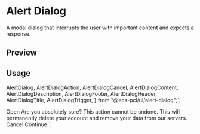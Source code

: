 

<Meta of={AlertDialogStories} />

<RadixPrimitiveDocsButton name='alert-dialog' />

# Alert Dialog

A modal dialog that interrupts the user with important content and expects a response.

## Preview

<Canvas of={AlertDialogStories.Default} />

## Usage

  AlertDialog,
  AlertDialogAction,
  AlertDialogCancel,
  AlertDialogContent,
  AlertDialogDescription,
  AlertDialogFooter,
  AlertDialogHeader,
  AlertDialogTitle,
  AlertDialogTrigger,
} from "@ecs-pcl/ui/alert-dialog";`;

  <AlertDialogTrigger>Open</AlertDialogTrigger>
  <AlertDialogContent>
    <AlertDialogHeader>
      <AlertDialogTitle>Are you absolutely sure?</AlertDialogTitle>
      <AlertDialogDescription>
        This action cannot be undone. This will permanently delete your account
        and remove your data from our servers.
      </AlertDialogDescription>
    </AlertDialogHeader>
    <AlertDialogFooter>
      <AlertDialogCancel>Cancel</AlertDialogCancel>
      <AlertDialogAction>Continue</AlertDialogAction>
    </AlertDialogFooter>
  </AlertDialogContent>
</AlertDialog>`;

<Source code={importCode} language='ts' dark />
<Source code={usageCode} language='tsx' dark />
